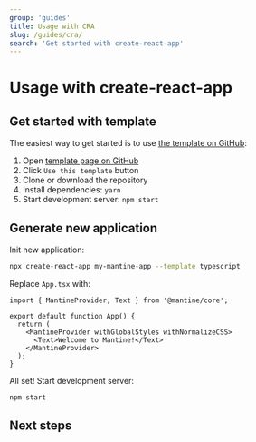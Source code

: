 ```yaml
---
group: 'guides'
title: Usage with CRA
slug: /guides/cra/
search: 'Get started with create-react-app'
---
```



# Usage with create-react-app

## Get started with template

The easiest way to get started is to use [the template on GitHub](https://github.com/mantinedev/mantine-cra-template):

1. Open [template page on GitHub](https://github.com/mantinedev/mantine-cra-template)
2. Click `Use this template` button
3. Clone or download the repository
4. Install dependencies: `yarn`
5. Start development server: `npm start`

## Generate new application

Init new application:

```bash
npx create-react-app my-mantine-app --template typescript
```

<PackagesInstallation />

Replace `App.tsx` with:

```tsx
import { MantineProvider, Text } from '@mantine/core';

export default function App() {
  return (
    <MantineProvider withGlobalStyles withNormalizeCSS>
      <Text>Welcome to Mantine!</Text>
    </MantineProvider>
  );
}
```

All set! Start development server:

```bash
npm start
```

## Next steps

<NextSteps />
